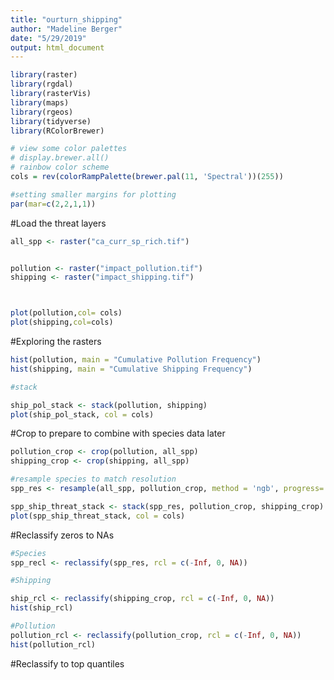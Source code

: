 ```yaml
---
title: "ourturn_shipping"
author: "Madeline Berger"
date: "5/29/2019"
output: html_document
---
```


```r

library(raster)
library(rgdal)
library(rasterVis)
library(maps)
library(rgeos)
library(tidyverse)
library(RColorBrewer)

# view some color palettes
# display.brewer.all()
# rainbow color scheme
cols = rev(colorRampPalette(brewer.pal(11, 'Spectral'))(255)) 

#setting smaller margins for plotting
par(mar=c(2,2,1,1))


```

#Load the threat layers
```r

all_spp <- raster("ca_curr_sp_rich.tif")


pollution <- raster("impact_pollution.tif")
shipping <- raster("impact_shipping.tif")



plot(pollution,col= cols)
plot(shipping,col=cols)


```


#Exploring the rasters
```r

hist(pollution, main = "Cumulative Pollution Frequency")
hist(shipping, main = "Cumulative Shipping Frequency")

#stack

ship_pol_stack <- stack(pollution, shipping)
plot(ship_pol_stack, col = cols)

```

#Crop to prepare to combine with species data later 

```r
pollution_crop <- crop(pollution, all_spp)
shipping_crop <- crop(shipping, all_spp)

#resample species to match resolution
spp_res <- resample(all_spp, pollution_crop, method = 'ngb', progress= 'text')

spp_ship_threat_stack <- stack(spp_res, pollution_crop, shipping_crop)
plot(spp_ship_threat_stack, col = cols)
```

#Reclassify zeros to NAs

```r
#Species
spp_recl <- reclassify(spp_res, rcl = c(-Inf, 0, NA))

#Shipping

ship_rcl <- reclassify(shipping_crop, rcl = c(-Inf, 0, NA))
hist(ship_rcl)

#Pollution 
pollution_rcl <- reclassify(pollution_crop, rcl = c(-Inf, 0, NA))
hist(pollution_rcl)

```

#Reclassify to top quantiles 


